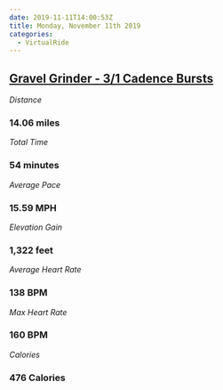 ```yaml
---
date: 2019-11-11T14:00:53Z
title: Monday, November 11th 2019
categories:
  - VirtualRide
---
```

## [Gravel Grinder - 3/1 Cadence Bursts](https://www.strava.com/activities/2857503710)

_Distance_

### 14.06 miles

_Total Time_

### 54 minutes

_Average Pace_

### 15.59 MPH

_Elevation Gain_

### 1,322 feet

_Average Heart Rate_

### 138 BPM

_Max Heart Rate_

### 160 BPM

_Calories_

### 476 Calories